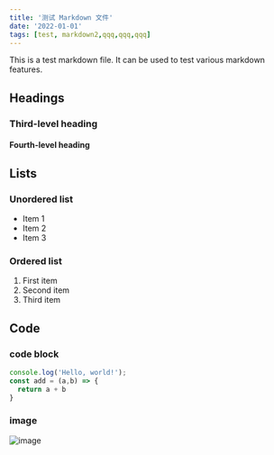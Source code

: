```yaml
---
title: '测试 Markdown 文件'
date: '2022-01-01'
tags: [test, markdown2,qqq,qqq,qqq]
---
```

This is a test markdown file. It can be used to test various markdown features.

## Headings

### Third-level heading

#### Fourth-level heading

## Lists

### Unordered list

- Item 1
- Item 2
- Item 3

### Ordered list

1. First item
2. Second item
3. Third item

## Code

### code block

```js
console.log('Hello, world!');
const add = (a,b) => {
  return a + b
}
```

### image

![image](https://source.unsplash.com/random/?city,night)

